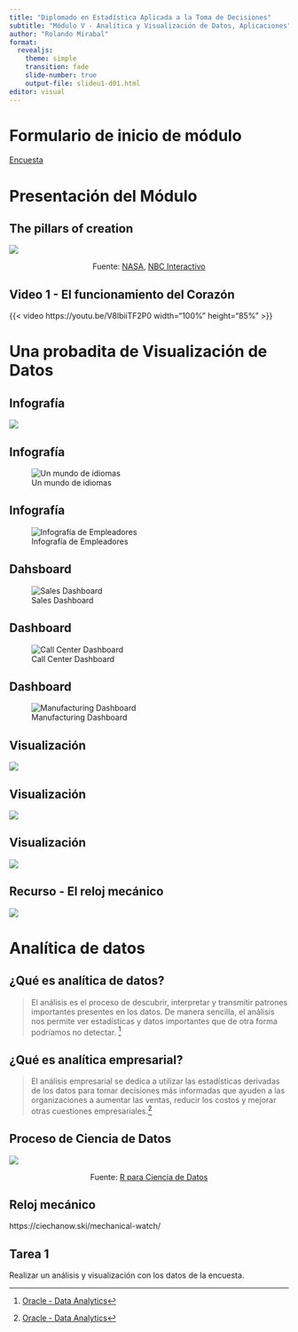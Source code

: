 ```yaml
---
title: "Diplomado en Estadística Aplicada a la Toma de Decisiones"
subtitle: "Módulo V - Analítica y Visualización de Datos, Aplicaciones"
author: "Rolando Mirabal"
format: 
  revealjs:
    theme: simple
    transition: fade
    slide-number: true
    output-file: slideu1-d01.html
editor: visual
---
```


# Formulario de inicio de módulo

[Encuesta](https://docs.google.com/forms/d/e/1FAIpQLSc5TfjNWWKYoc9PJoey1rN-uBI5GoupogijTW5zX7c5z3ao-Q/viewform?usp=pp_url)

# Presentación del Módulo

## The pillars of creation

![](images/thepillarsofcreation.png)

::: {.footer style="text-align: center;"}
Fuente: [NASA](https://www.nasa.gov/feature/goddard/2022/nasa-s-webb-takes-star-filled-portrait-of-pillars-of-creation), [NBC Interactivo](https://www.nbcnews.com/data-graphics/compare-photos-nasas-james-webb-space-telescope-hubble-space-telescope-rcna37875)
:::

## Video 1 - El funcionamiento del Corazón

{{< video https://youtu.be/V8lbiiTF2P0 width="100%" height="85%" >}}

# Una probadita de Visualización de Datos

## Infografía

![](images/Micromobilidad.png){fig-align="center"}

## Infografía

![Un mundo de idiomas](images/un%20mundo%20de%20idiomas.png){fig-align="center"}

## Infografía

![Infografía de Empleadores](images/info_employers.jpeg)

## Dahsboard

![Sales Dashboard](images/Sales%20Overview.png){fig-align="center"}

## Dashboard

![Call Center Dashboard](images/Call%20Center%20Exec%20View.png){fig-align="center"}

## Dashboard

![Manufacturing Dashboard](images/Manufacturing%20Daily%20Analysis.png){fig-align="center"}

## Visualización

![](images/Ardillas%20en%20el%20Parque%20Central.png){fig-align="center"}

## Visualización

![](images/large.png){fig-align="center"}

## Visualización

![](images/BibleVizArc7WiderOTNTmedium.png){fig-align="center"}

## Recurso - El reloj mecánico

![](images/clock.png){fig-align="center"}

# Analítica de datos

## ¿Qué es analítica de datos?

> El análisis es el proceso de descubrir, interpretar y transmitir patrones importantes presentes en los datos. De manera sencilla, el análisis nos permite ver estadísticas y datos importantes que de otra forma podríamos no detectar. [^1]

[^1]: [Oracle - Data Analytics](https://www.oracle.com/mx/business-analytics/what-is-analytics/)

## ¿Qué es analítica empresarial?

> El análisis empresarial se dedica a utilizar las estadísticas derivadas de los datos para tomar decisiones más informadas que ayuden a las organizaciones a aumentar las ventas, reducir los costos y mejorar otras cuestiones empresariales.[^2]

[^2]: [Oracle - Data Analytics](https://www.oracle.com/mx/business-analytics/what-is-analytics/)

## Proceso de Ciencia de Datos

![](images/data-science-process.svg){fig-align="center"}

::: {.footer style="text-align: center;"}
Fuente: [R para Ciencia de Datos](https://es.r4ds.hadley.nz/introducci%C3%B3n.html)
:::

## Reloj mecánico 

https://ciechanow.ski/mechanical-watch/

## Tarea 1

Realizar un análisis y visualización con los datos de la encuesta.

